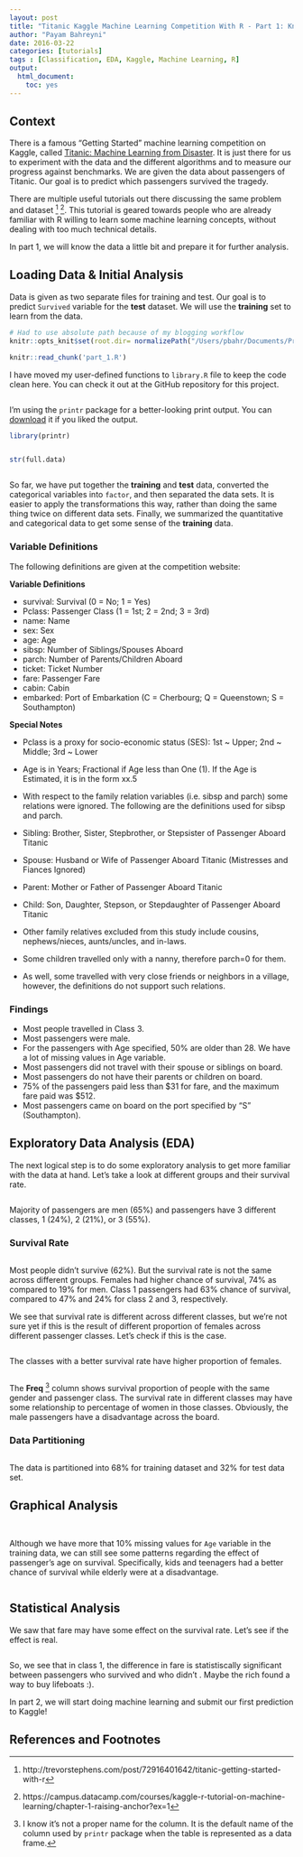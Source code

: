 ```yaml
---
layout: post
title: "Titanic Kaggle Machine Learning Competition With R - Part 1: Knowing and Preparing The Data"
author: "Payam Bahreyni"
date: 2016-03-22
categories: [tutorials]
tags : [Classification, EDA, Kaggle, Machine Learning, R]
output: 
  html_document: 
    toc: yes
---
```


## Context

There is a famous "Getting Started" machine learning competition on Kaggle, called [Titanic: Machine Learning from Disaster](https://www.kaggle.com/c/titanic). It is just there for us to experiment with the data and the different algorithms and to measure our progress against benchmarks. We are given the data about passengers of Titanic. Our goal is to predict which passengers survived the tragedy.

There are multiple useful tutorials out there discussing the same problem and dataset [^1] [^2]. This tutorial is geared towards people who are already familiar with R willing to learn some machine learning concepts, without dealing with too much technical details.

In part 1, we will know the data a little bit and prepare it for further analysis.

## Loading Data & Initial Analysis

Data is given as two separate files for training and test. Our goal is to predict `Survived` variable for the **test** dataset. We will use the **training** set to learn from the data.

```r
# Had to use absolute path because of my blogging workflow
knitr::opts_knit$set(root.dir= normalizePath("/Users/pbahr/Documents/Projects/Data Camp - Titanic"))
```

```r
knitr::read_chunk('part_1.R')
```

I have moved my user-defined functions to `library.R` file to keep the code clean here. You can check it out at the GitHub repository for this project.

```r
```

I'm using the `printr` package for a better-looking print output. You can [download](https://github.com/yihui/printr) it if you liked the output.
```r
library(printr)
```

```r
```

```r
str(full.data)
```

```r
```

So far, we have put together the **training** and **test** data, converted the categorical variables into `factor`, and then separated the data sets. It is easier to apply the transformations this way, rather than doing the same thing twice on different data sets. Finally, we summarized the quantitative and categorical data to get some sense of the **training** data.

### Variable Definitions

The following definitions are given at the competition website:

**Variable Definitions**

* survival:  Survival (0 = No; 1 = Yes)  
* Pclass:    Passenger Class (1 = 1st; 2 = 2nd; 3 = 3rd)  
* name:      Name  
* sex:       Sex  
* age:       Age  
* sibsp:     Number of Siblings/Spouses Aboard  
* parch:     Number of Parents/Children Aboard  
* ticket:    Ticket Number  
* fare:      Passenger Fare  
* cabin:     Cabin  
* embarked:  Port of Embarkation (C = Cherbourg; Q = Queenstown; S = Southampton)

**Special Notes**

* Pclass is a proxy for socio-economic status (SES): 1st ~ Upper; 2nd ~ Middle; 3rd ~ Lower

* Age is in Years; Fractional if Age less than One (1). If the Age is Estimated, it is in the form xx.5  

* With respect to the family relation variables (i.e. sibsp and parch) some relations were ignored. The following are the definitions used for sibsp and parch.

* Sibling:  Brother, Sister, Stepbrother, or Stepsister of Passenger Aboard Titanic  
* Spouse:   Husband or Wife of Passenger Aboard Titanic (Mistresses and Fiances Ignored)  
* Parent:   Mother or Father of Passenger Aboard Titanic  
* Child:    Son, Daughter, Stepson, or Stepdaughter of Passenger Aboard Titanic  

* Other family relatives excluded from this study include cousins, nephews/nieces, aunts/uncles, and in-laws.  
* Some children travelled only with a nanny, therefore parch=0 for them.  
* As well, some travelled with very close friends or neighbors in a village, however, the definitions do not support such relations.

### Findings 

* Most people travelled in Class 3.
* Most passengers were male.
* For the passengers with Age specified, 50% are older than 28. We have a lot of missing values in Age variable.
* Most passengers did not travel with their spouse or siblings on board. 
* Most passengers do not have their parents or children on board.
* 75% of the passengers paid less than $31 for fare, and the maximum fare paid was $512.
* Most passengers came on board on the port specified by "S" (Southampton).

## Exploratory Data Analysis (EDA)

The next logical step is to do some exploratory analysis to get more familiar with the data at hand. Let's take a look at different groups and their survival rate.

```r
```

Majority of passengers are men (65%) and passengers have 3 different classes, 1 (24%), 2 (21%), or 3 (55%).

### Survival Rate

```r
```

Most people didn't survive (62%). But the survival rate is not the same across different groups. Females had higher chance of survival, 74% as compared to 19% for men. Class 1 passengers had 63% chance of survival, compared to 47% and 24% for class 2 and 3, respectively. 

We see that survival rate is different across different classes, but we're not sure yet if this is the result of different proportion of females across different passenger classes. Let's check if this is the case.

```r
```

The classes with a better survival rate have higher proportion of females.

```r
```

The **Freq** [^3] column shows survival proportion of people with the same gender and passenger class. The survival rate in different classes may have some relationship to percentage of women in those classes. Obviously, the male passengers have a disadvantage across the board.

### Data Partitioning

```r
```

The data is partitioned into 68% for training dataset and 32% for test data set.

## Graphical Analysis
```r
```

```r
```

Although we have more that 10% missing values for `Age` variable in the training data, we can still see some patterns regarding the effect of passenger's age on survival. Specifically, kids and teenagers had a better chance of survival while elderly were at a disadvantage.

```r
```

## Statistical Analysis

We saw that fare may have some effect on the survival rate. Let's see if the effect is real.

```r
```

So, we see that in class 1, the difference in fare is statistiscally significant between passengers who survived and who didn't . Maybe the rich found a way to buy lifeboats :).

In part 2, we will start doing machine learning and submit our first prediction to Kaggle!

## References and Footnotes

[^1]: http://trevorstephens.com/post/72916401642/titanic-getting-started-with-r
[^2]: https://campus.datacamp.com/courses/kaggle-r-tutorial-on-machine-learning/chapter-1-raising-anchor?ex=1
[^3]: I know it's not a proper name for the column. It is the default name of the column used by `printr` package when the table is represented as a data frame.